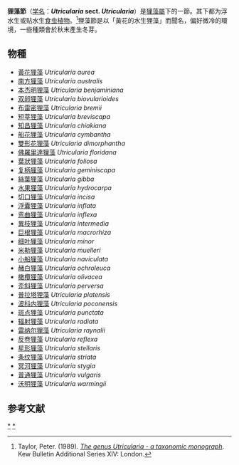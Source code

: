 {{noteTA
|G1=Carnivorous Plant
}}
{{Automatic Taxobox
| image = Utricularia_macrorhiza_flower.jpg
| image_caption = [[巨根狸藻|巨根狸藻]]
| sectio = Utricularia
| authority = ([[约翰·亨德利·伯恩哈特|Barnhart]]) [[小宮定志|Komiya]], 1972
| subdivision_ranks = [[物種|物種]]
| subdivision = 共36个物种
| type_species = [[普通貍藻|普通貍藻]] ''Utricularia vulgaris''
| type_species_authority = [[卡爾·林奈|L.]] 1753
}}

'''狸藻節'''（[[学名|学名]]：'''''Utricularia'' sect. ''Utricularia'''''）是[[狸藻屬|狸藻屬]]下的一節。其下都为浮水生或贴水生[[食虫植物|食虫植物]]。<ref name="Taylor 1989">Taylor, Peter. (1989). ''[[狸藻属——分类学专著|The genus Utricularia - a taxonomic monograph]]''. Kew Bulletin Additional Series XIV: London.</ref>狸藻節是以「黃花的水生狸藻」而聞名，偏好微冷的環境，一些種類會於秋末產生冬芽。

== 物種 ==
* [[黃花狸藻|黃花狸藻]] ''Utricularia aurea''
* [[南方狸藻|南方狸藻]] ''Utricularia australis''
* [[本杰明狸藻|本杰明狸藻]] ''Utricularia benjaminiana''
* [[双卵狸藻|双卵狸藻]] ''Utricularia biovularioides''
* [[布雷密狸藻|布雷密狸藻]] ''Utricularia bremii''
* [[短葶狸藻|短葶狸藻]] ''Utricularia breviscapa''
* [[知昌狸藻|知昌狸藻]] ''Utricularia chiakiana''
* [[船花狸藻|船花狸藻]] ''Utricularia cymbantha''
* [[雙形花狸藻|雙形花狸藻]] ''Utricularia dimorphantha''
* [[佛羅里達狸藻|佛羅里達狸藻]] ''Utricularia floridana''
* [[葉狀狸藻|葉狀狸藻]] ''Utricularia foliosa''
* [[复柄狸藻|复柄狸藻]] ''Utricularia geminiscapa''
* [[絲葉狸藻|絲葉狸藻]] ''Utricularia gibba''
* [[水果狸藻|水果狸藻]] ''Utricularia hydrocarpa''
* [[切口狸藻|切口狸藻]] ''Utricularia incisa''
* [[浮囊狸藻|浮囊狸藻]] ''Utricularia inflata''
* [[弯曲狸藻|弯曲狸藻]] ''Utricularia inflexa''
* [[異枝狸藻|異枝狸藻]] ''Utricularia intermedia''
* [[巨根狸藻|巨根狸藻]] ''Utricularia macrorhiza''
* [[细叶狸藻|细叶狸藻]] ''Utricularia minor''
* [[米勒狸藻|米勒狸藻]] ''Utricularia muelleri''
* [[小船狸藻|小船狸藻]] ''Utricularia naviculata''
* [[赭白狸藻|赭白狸藻]] ''Utricularia ochroleuca''
* [[橄欖狸藻|橄欖狸藻]] ''Utricularia olivacea''
* [[歪斜狸藻|歪斜狸藻]] ''Utricularia perversa''
* [[普拉塔狸藻|普拉塔狸藻]] ''Utricularia platensis''
* [[波科内狸藻|波科内狸藻]] ''Utricularia poconensis''
* [[斑点狸藻|斑点狸藻]] ''Utricularia punctata''
* [[辐射狸藻|辐射狸藻]] ''Utricularia radiata''
* [[雷纳尔狸藻|雷纳尔狸藻]] ''Utricularia raynalii''
* [[反卷狸藻|反卷狸藻]] ''Utricularia reflexa''
* [[星形狸藻|星形狸藻]] ''Utricularia stellaris''
* [[条纹狸藻|条纹狸藻]] ''Utricularia striata''
* [[冥河狸藻|冥河狸藻]] ''Utricularia stygia''
* [[普通狸藻|普通狸藻]] ''Utricularia vulgaris''
* [[沃明狸藻|沃明狸藻]] ''Utricularia warmingii''

== 参考文献 ==
{{Reflist}}
{{Taxonbar}}
{{Utricularia}}
[[Category:狸藻屬|*]]
[[Category:狸藻组|*]]